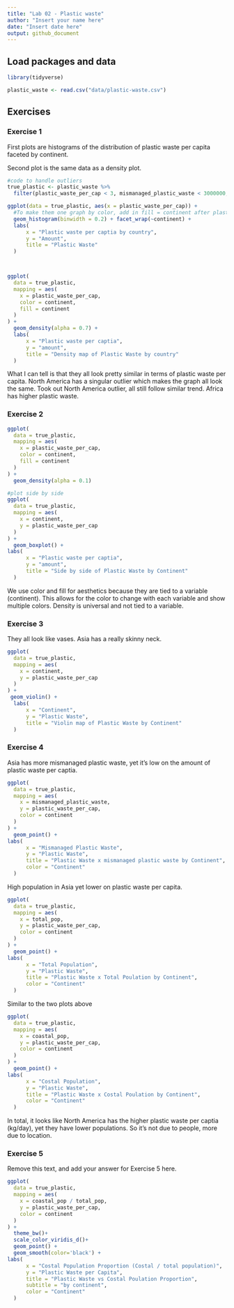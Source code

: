 ```yaml
---
title: "Lab 02 - Plastic waste"
author: "Insert your name here"
date: "Insert date here"
output: github_document
---
```


## Load packages and data

```r
library(tidyverse) 
```

```r
plastic_waste <- read.csv("data/plastic-waste.csv")
```

## Exercises

### Exercise 1

First plots are histograms of the distribution of plastic waste per capita faceted by continent.

Second plot is the same data as a density plot.

```r
#code to handle outliers
true_plastic <- plastic_waste %>%
  filter(plastic_waste_per_cap < 3, mismanaged_plastic_waste < 3000000, total_pop < 250000000, coastal_pop < 150000000)

ggplot(data = true_plastic, aes(x = plastic_waste_per_cap)) +
  #To make them one graph by color, add in fill = continent after plastice_waste_per_cap
  geom_histogram(binwidth = 0.2) + facet_wrap(~continent) +
  labs(
      x = "Plastic waste per captia by country",
      y = "Amount",
      title = "Plastic Waste"
  )



ggplot(
  data = true_plastic,
  mapping = aes(
    x = plastic_waste_per_cap,
    color = continent,
    fill = continent
  )
) +
  geom_density(alpha = 0.7) +
  labs(
      x = "Plastic waste per captia",
      y = "amount",
      title = "Density map of Plastic Waste by country"
  )


```
What I can tell is that they all look pretty similar in terms of plastic waste per capita. North America has a singular outlier which makes the graph all look the same. Took out North America outlier, all still follow similar trend. Africa has higher plastic waste.

### Exercise 2

```r
ggplot(
  data = true_plastic,
  mapping = aes(
    x = plastic_waste_per_cap,
    color = continent,
    fill = continent
  )
) +
  geom_density(alpha = 0.1)

#plot side by side
ggplot(
  data = true_plastic,
  mapping = aes(
    x = continent,
    y = plastic_waste_per_cap
  )
) +
  geom_boxplot() +
labs(
      x = "Plastic waste per captia",
      y = "amount",
      title = "Side by side of Plastic Waste by Continent"
  )
```

We use color and fill for aesthetics because they are tied to a variable (continent). This allows for the color to change with each variable and show multiple colors. Density is universal and not tied to a variable.

### Exercise 3

They all look like vases. Asia has a really skinny neck.

```r

ggplot(
  data = true_plastic,
  mapping = aes(
    x = continent,
    y = plastic_waste_per_cap
  )
) +
 geom_violin() +
  labs(
      x = "Continent",
      y = "Plastic Waste",
      title = "Violin map of Plastic Waste by Continent"
  )

```

### Exercise 4

Asia has more mismanaged plastic waste, yet it's low on the amount of plastic waste per captia.

```r

ggplot(
  data = true_plastic,
  mapping = aes(
    x = mismanaged_plastic_waste,
    y = plastic_waste_per_cap,
    color = continent
  )
) +
  geom_point() +
labs(
      x = "Mismanaged Plastic Waste",
      y = "Plastic Waste",
      title = "Plastic Waste x mismanaged plastic waste by Continent",
      color = "Continent"
  )

```
High population in Asia yet lower on plastic waste per capita.

```r

ggplot(
  data = true_plastic,
  mapping = aes(
    x = total_pop,
    y = plastic_waste_per_cap,
    color = continent
  )
) +
  geom_point() +
labs(
      x = "Total Population",
      y = "Plastic Waste",
      title = "Plastic Waste x Total Poulation by Continent",
      color = "Continent"
  )
```


Similar to the two plots above
```r

ggplot(
  data = true_plastic,
  mapping = aes(
    x = coastal_pop,
    y = plastic_waste_per_cap,
    color = continent
  )
) +
  geom_point() +
labs(
      x = "Costal Population",
      y = "Plastic Waste",
      title = "Plastic Waste x Costal Poulation by Continent",
      color = "Continent"
  )
```


In total, it looks like North America has the higher plastic waste per captia (kg/day), yet they have lower populations. So it's not due to people, more due to location.

### Exercise 5

Remove this text, and add your answer for Exercise 5 here.

```r

ggplot(
  data = true_plastic,
  mapping = aes(
    x = coastal_pop / total_pop,
    y = plastic_waste_per_cap,
    color = continent
  )
) +
  theme_bw()+
  scale_color_viridis_d()+
  geom_point() +
  geom_smooth(color='black') +
labs(
      x = "Costal Population Proportion (Costal / total population)",
      y = "Plastic Waste per Capita",
      title = "Plastic Waste vs Costal Poulation Proportion",
      subtitle = "by continent",
      color = "Continent"
  ) 

```


